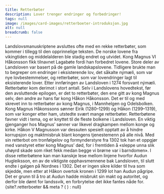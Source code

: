 ```yaml
---
title: Retterbøter
description: Lover trenger endringer og forbedringer!
tags: null
image: /images/card-images/retterboeter-introduksjon.jpg
alt: null
breadcrumb: false
---
```



<SitatHero 
    title='Retterbøter'
    ingress='«… lovboka som den vørdelege herre kong Magnus, far vår, fekk i stand, nokre stader ikkje synest å gje så klar orskurd som folk treng, og dessutan finst det fleire omstende i sakene enn ein kan vente at ei så lita bok kan avgjere.»'  
    footer='En retterbot fra Eirik Magnussons formynderstyre 2. juli 1280 forteller'
/>
<Spacer height={10}/>

<Container stil="firstletter text-left text-xl" columns='2' margin={2}>
    Landslovsmanuskriptene avsluttes ofte med en rekke retterbøter, som kommer i tillegg til den opprinnelige teksten. De norske lovene fra vikingtiden og middelalderen ble stadig endret og utvidet. Kong Magnus VI Håkonsson fikk tilnavnet Lagabøte fordi han forbedret lovene. Store deler av Landsloven var basert på de gamle landskapslovene. Tidligere brukte man to begreper om endringer i eksisterende lov, det såkalte nýmæli, som var nye lovbestemmelser, og retterbøter, som var lovendringer lagt til eksisterende lover. Etter innføringen av Landsloven i 1274 forsvant nýmæli. Retterbøter kom derimot i stort antall. Selv i Landslovens hovedtekst, før den avsluttende epilogen, er det to retterbøter, den ene gitt av kong Magnus selv, den andre av hans far kong Håkon Håkonsson. Det er til og med skrevet inn to retterbøter av kong Magnus, i Mannhelgen og Odelsbolken. Kong Magnus Håkonssons sønner Eirik (1280–1299) og Håkon (1299–1319), som var konger etter ham, utstedte svært mange retterbøter. Retterbøtene favner vidt i tema, og er knyttet til de fleste bolkene i Landsloven. En viktig gjenganger hos Magnus’ sønner var likevel dragkampen mellom konge og kirke. Håkon V Magnusson var dessuten spesielt opptatt av å hindre korrupsjon og maktmisbruk blant kongens tjenestemenn på alle nivå. Med sin retterbot om tronfølgelov og formynderstyre fra 1302 tok han et oppgjør med vanstyret etter kong Magnus’ død, for i fremtiden å «sleppe unna slik uhøyrd skade som riket fekk medan begge vi brørne var i barndomen». I disse retterbøtene kan man kanskje lese mellom linjene hvorfor Audun Hugleiksson, en av de viktigste opphavsmennene bak Landsloven, til slutt endte i galgen på Nordnes i 1302. Det er ingen sikre kilder til hva som skjedde, men etter at Håkon overtok kronen i 1299 lot han Audun pågripe. Det er grunn til å tro at Audun hadde misbrukt sin makt og autoritet, og derfor ble dømt for landssvik, en forbrytelse det ikke fantes nåde for.
</Container>

<Container>
    <Spacer height={10}/>
    {site?.retterboeter && meta ? (
    <SubTextsCards items={site.retterboeter} meta={meta} />
  ) : null}
</Container>






